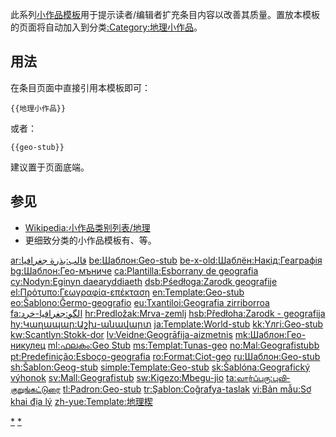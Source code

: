<includeonly><!-- 在這裡加入模板的保護標識 --></includeonly><noinclude>{{template doc page viewed directly}}</noinclude>
<!-- 在本行下編輯模板說明 -->
此系列[[:Category:小作品模板|小作品模板]]用于提示读者/编辑者扩充条目内容以改善其质量。置放本模板的页面将自动加入到分类[[:Category:地理小作品]]。
== 用法 ==
在条目页面中直接引用本模板即可：
<pre>{{地理小作品}}
</pre>
或者：
<pre>{{geo-stub}}
</pre>
建议置于页面底端。
== 参见 ==
* [[Wikipedia:小作品类别列表/地理]]
* 更细致分类的小作品模板有{{tl|亚洲地理小作品}}、{{tl|欧洲地理小作品}}等。
<includeonly>
<!-- 本行下加入模板的分類 -->
[[Category:地理小作品模板|*]]
[[Category:地理小作品|*]]
<!-- 本行下加入模板的跨語言鏈接 -->
[[ar:قالب:بذرة جغرافيا]]
[[be:Шаблон:Geo-stub]]
[[be-x-old:Шаблён:Накід:Геаграфія]]
[[bg:Шаблон:Гео-мъниче]]
[[ca:Plantilla:Esborrany de geografia]]
[[cy:Nodyn:Eginyn daearyddiaeth]]
[[dsb:Pśedłoga:Zarodk geografije]]
[[el:Πρότυπο:Γεωγραφία-επέκταση]]
[[en:Template:Geo-stub]]
[[eo:Ŝablono:Ĝermo-geografio]]
[[eu:Txantiloi:Geografia zirriborroa]]
[[fa:الگو:جغرافیا-خرد]]
[[hr:Predložak:Mrva-zemlj]]
[[hsb:Předłoha:Zarodk - geografija]]
[[hy:Կաղապար:Աշխ-անավարտ]]
[[ja:Template:World-stub]]
[[kk:Үлгі:Geo-stub]]
[[kw:Scantlyn:Stokk-dor]]
[[lv:Veidne:Ģeogrāfija-aizmetnis]]
[[mk:Шаблон:Гео-никулец]]
[[ml:ഫലകം:Geo Stub]]
[[ms:Templat:Tunas-geo]]
[[no:Mal:Geografistubb]]
[[pt:Predefinição:Esboço-geografia]]
[[ro:Format:Ciot-geo]]
[[ru:Шаблон:Geo-stub]]
[[sh:Šablon:Geog-stub]]
[[simple:Template:Geo-stub]]
[[sk:Šablóna:Geografický výhonok]]
[[sv:Mall:Geografistub]]
[[sw:Kigezo:Mbegu-jio]]
[[ta:வார்ப்புரு:புவி-குறுங்கட்டுரை]]
[[tl:Padron:Geo-stub]]
[[tr:Şablon:Coğrafya-taslak]]
[[vi:Bản mẫu:Sơ khai địa lý]]
[[zh-yue:Template:地理楔]]
</includeonly>